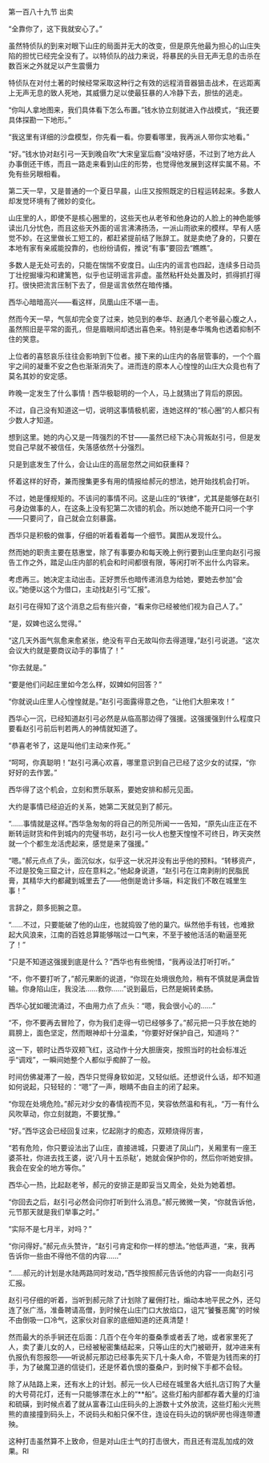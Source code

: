 

第一百八十九节 出卖

“全靠你了，这下我就安心了。”

虽然特侦队的到来对眼下山庄的局面并无大的改变，但是原先他最为担心的山庄失陷的担忧已经完全没有了。以特侦队的战力来说，将暴民的头目无声无息的击杀在数百米之外就足以产生震慑力

特侦队在对付土著的时候经常采取这种行之有效的远程消音器狙击战术，在远距离上无声无息的致人死地，其威慑力足以使最狂暴的人冷静下去，胆怯的逃走。

“你叫人拿地图来，我们具体看下怎么布置。”钱水协立刻就进入作战模式，“我还要具体探勘一下地形。”

“我这里有详细的沙盘模型，你先看一看。你要看哪里，我再派人带你实地看。”

“好。”钱水协对赵引弓一天到晚自吹“大宋皇室后裔”没啥好感，不过到了地方此人办事倒还干练，而且一路走来看到山庄的形势，也觉得他发展到这样实属不易。不免有些另眼相看。

第二天一早，又是普通的一个夏日早晨，山庄又按照既定的日程运转起来。多数人却发觉环境有了微妙的变化。

山庄里的人，即使不是核心圈里的，这些天也从老爷和他身边的人脸上的神色能够读出几分忧色，而且这些天外面的谣言沸沸扬汤，一派山雨欲来的模样。早有人感觉不妙。在这里做长工短工的，都赶紧提前结了账辞工。就是卖绝了身的，只要在本地有家有亲戚能投靠的，也纷纷请假，推说“有事”要回去“瞧瞧”。

多数人是无处可去的，只能在惴惴不安度日。山庄内的谣言也四起，连续多日动员丁壮挖掘壕沟和建篱笆，似乎也证明谣言非虚。虽然粘杆处处置及时，抓得抓打得打。很快把流言压制下去了，但是谣言依然在暗传播。

西华心暗暗高兴――看这样，凤凰山庄不堪一击。

然而今天一早，气氛却完全变了过来，她见到的奉华、赵通几个老爷最心腹之人，虽然照旧是平常的面孔，但是眉眼间却透出喜色来。特别是奉华嘴角也透着抑制不住的笑意。

上位者的喜怒哀乐往往会影响到下位者。接下来的山庄内的各层管事的，一个个眉宇之间的凝重不安之色也渐渐消失了。进而连的原本人心惶惶的山庄大众竟也有了莫名其妙的安定感。

昨晚一定发生了什么事情！西华极聪明的一个人，马上就猜出了背后的原因。

不过，自己没有知道这一切，说明这事情极机密，连她这样的“核心圈”的人都只有少数人才知道。

想到这里。她的内心又是一阵强烈的不甘――虽然已经下决心背叛赵引弓，但是发觉自己早就不被信任，失落感依然十分强烈。

只是到底发生了什么，会让山庄的高层忽然之间如获重释？

怀着这样的好奇，兼而搜集更多有用的情报给郝元的想法，她开始找机会打听。

不过，她是懂规矩的。不该问的事情不问。这是山庄的“铁律”，尤其是能够在赵引弓身边做事的人，在这条上没有犯第二次错的机会。所以她绝不能开口问一个字――只要问了，自己就会立刻暴露。

西华只是积极的做事，仔细的听着看着每一个细节。冀图从发现什么。

然而她的职责主要在慈惠堂，除了有事要办和每天晚上例行要到山庄里向赵引弓报告工作之外，踏足山庄内部的机会和时间都很有限，等闲打听不出什么内容来。

考虑再三。她决定主动出击。正好贾乐也暗传递消息为给她，要她去参加“会议。”她便以这个为借口，主动找赵引弓“汇报”。

赵引弓在得知了这个消息之后有些兴奋，“看来你已经被他们视为自己人了。”

“是，奴婢也这么觉得。”

“这几天外面气氛愈来愈紧张，绝没有平白无故叫你去得道理，”赵引弓说道。“这次会议大约就是要商议动手的事情了！”

“你去就是。”

“要是他们问起庄里如今怎么样，奴婢如何回答？”

“你就说山庄里人心惶惶就是。”赵引弓面露得意之色，“让他们大胆来攻！”

西华心一沉，已经知道赵引弓必然是从临高那边得了强援。这强援强到什么程度只要看赵引弓前后判若两人的神情就知道了。

“恭喜老爷了，这是叫他们主动来作死。”

“呵呵，你真聪明！”赵引弓满心欢喜，哪里意识到自己已经了这少女的试探，“你好好的去作罢。”

西华得了这个机会，立刻和贾乐联系，要她安排和郝元见面。

大约是事情已经迫近的关系，她第二天就见到了郝元。

“……事情就是这样。”西华急匆匆的将自己的所见所闻一一告知，“原先山庄正在不断转运财货和件到城内的完璧书坊，赵引弓一伙人也整天惶惶不可终日，昨天突然就一个个都生龙活虎起来，感觉是来了强援。”

“嗯。”郝元点点了头，面沉似水，似乎这一状况并没有出乎他的预料。“转移资产，不过是狡兔三窟之计，应在意料之。”他起身说道，“赵引弓在江南剥削的民脂民膏，其精华大约都藏到城里去了――他倒是诡计多端，料定我们不敢在城里生事！”

言辞之，颇多扼腕之意。

“……不过，只要能破了他的山庄，也就捣毁了他的巢穴。纵然他手有钱，也难掀起大风浪来，江南的百姓总算能够喘过一口气来，不至于被他活活的勒逼至死了！”

“只是不知道这强援到底是什么？”西华也有些惋惜，“我再设法打听打听。”

“不，你不要打听了，”郝元果断的说道，“你现在处境很危险，稍有不慎就是满盘皆输。你身陷山庄，我没法……救你……”说到最后，已然是婉转柔肠。

西华心犹如暖流涌过，不由用力点了点头：“嗯，我会很小心的……”

“不，你不要再去冒险了，你为我们走得一切已经够多了。”郝元把一只手放在她的肩膀上，面色坚定，然而眼神却十分温柔，“你要好好保护自己，知道吗？”

这一下，顿时让西华双颊飞红，这动作十分大胆唐突，按照当时的社会标准近乎“调戏”，一瞬间她整个人都似乎痴醉了一般。

时间仿佛凝滞了一般，西华只觉得身软如泥，又轻似纸。还想说什么话，却不知道如何说起，只轻轻的：“嗯”了一声，眼睛不由自主的闭了起来。

“你现在处境危险。”郝元对少女的春情视而不见，笑容依然温和有礼，“万一有什么风吹草动，你立刻就跑，不要犹豫。”

“好。”西华这会已经回复过来，忆起刚才的痴态，双颊烧得厉害，

“若有危险，你只要设法出了山庄，直接进城，只要进了凤山门，关厢里有一座王婆茶社，你进去找王婆，说‘八月十五杀鞑’，她就会保护你的，然后你听她安排。我会在安全的地方等你。”

西华心一热，比起赵老爷，郝元的安排正是即妥当又周全，处处为她着想。

“你回去之后，赵引弓必然会问你打听到什么消息。”郝元微微一笑，“你就告诉他，元节那天就是我们举事之时。”

“实际不是七月半，对吗？”

“你问得好。”郝元点头赞许，“赵引弓肯定和你一样的想法。”他低声道，“来，我再告诉你一些由不得他不信的内容……”

“……郝元的计划是水陆两路同时发动，”西华按照郝元告诉他的内容一一向赵引弓汇报。

赵引弓仔细的听着，当听到郝元除了计划除了雇佣打社，煽动本地平民之外，还勾连了张广湉，准备聘请高僧，到时候在山庄门口大放焰口，诅咒“饕餮恶魔”的时候不由倒吸一口冷气，这家伙对自家的底细知道的还真清楚！

然而最大的杀手锏还在后面：几百个在今年的蚕桑季或者丢了地，或者家里死了人，卖了妻儿女的人，已经被秘密集结起来，只等山庄的大门被砸开，就冲进来有仇报仇有怨报怨――听说郝元那边已经事先买下几十条人命，不管是为钱而来的打手，为了破魔卫道的信徒们，还是怀着仇恨的蚕桑户，到时候下手都不会轻。

除了从陆路上来，还有水上的计划。郝元一伙人已经在城里各大纸扎店订购了大量的大号荷花灯，还有一只能够漂在水上的“**船”。这些灯船内部都存着大量的灯油和硫磺，到时候点着了就从富春江山庄码头的上游数十丈外放流，这些灯船火光熊熊的直接撞到码头上，不说码头和船只保不住，连设在码头边的锅炉房也得连带遭殃。

这种打击虽然算不上致命，但是对山庄士气的打击很大，而且还有混乱加成的效果。RI

